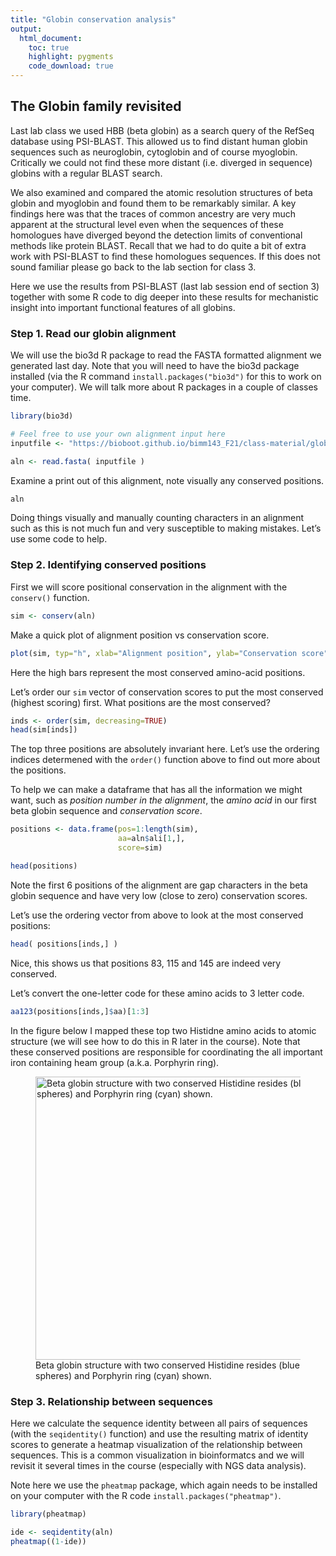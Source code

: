 ```yaml
---
title: "Globin conservation analysis"
output: 
  html_document:
    toc: true
    highlight: pygments
    code_download: true
---
```


## The Globin family revisited

Last lab class we used HBB (beta globin) as a search query of the RefSeq database using PSI-BLAST. This allowed us to find distant human globin sequences such as neuroglobin, cytoglobin and of course myoglobin. Critically we could not find these more distant (i.e. diverged in sequence) globins with a regular BLAST search.

We also examined and compared the atomic resolution structures of beta globin and myoglobin and found them to be remarkably similar. A key findings here was that the traces of common ancestry are very much apparent at the structural level even when the sequences of these homologues have diverged beyond the detection limits of conventional methods like protein BLAST. Recall that we had to do quite a bit of extra work with PSI-BLAST to find these homologues sequences. If this does not sound familiar please go back to the lab section for class 3.

Here we use the results from PSI-BLAST (last lab session end of section 3) together with some R code to dig deeper into these results for mechanistic insight into important functional features of all globins.

### Step 1. Read our globin alignment

We will use the bio3d R package to read the FASTA formatted alignment we generated last day. Note that you will need to have the bio3d package installed (via the R command `install.packages("bio3d")` for this to work on your computer). We will talk more about R packages in a couple of classes time.

```r
library(bio3d)

# Feel free to use your own alignment input here
inputfile <- "https://bioboot.github.io/bimm143_F21/class-material/globin_alignment.fa"

aln <- read.fasta( inputfile )

```

Examine a print out of this alignment, note visually any conserved positions.

```r
aln
```

Doing things visually and manually counting characters in an alignment such as this is not much fun and very susceptible to making mistakes. Let's use some code to help.

### Step 2. Identifying conserved positions

First we will score positional conservation in the alignment with the `conserv()` function.

```r
sim <- conserv(aln)
```

Make a quick plot of alignment position vs conservation score.

```r
plot(sim, typ="h", xlab="Alignment position", ylab="Conservation score")
```

Here the high bars represent the most conserved amino-acid positions.

Let's order our `sim` vector of conservation scores to put the most conserved (highest scoring) first. What positions are the most conserved?

```r
inds <- order(sim, decreasing=TRUE)
head(sim[inds])
```

The top three positions are absolutely invariant here. Let's use the ordering indices determened with the `order()` function above to find out more about the positions.

To help we can make a dataframe that has all the information we might want, such as *position number in the alignment*, the *amino acid* in our first beta globin sequence and *conservation score*.

```r
positions <- data.frame(pos=1:length(sim),
                        aa=aln$ali[1,],
                        score=sim)

head(positions)
```

Note the first 6 positions of the alignment are gap characters in the beta globin sequence and have very low (close to zero) conservation scores.

Let's use the ordering vector from above to look at the most conserved positions:

```r
head( positions[inds,] )
```

Nice, this shows us that positions 83, 115 and 145 are indeed very conserved.

Let's convert the one-letter code for these amino acids to 3 letter code.

```r
aa123(positions[inds,]$aa)[1:3]
```

In the figure below I mapped these top two Histidne amino acids to atomic structure (we will see how to do this in R later in the course). Note that these conserved positions are responsible for coordinating the all important iron containing heam group (a.k.a. Porphyrin ring).

![Beta globin structure with two conserved Histidine resides (blue spheres) and Porphyrin ring (cyan) shown.](hbb_conservation.png "Conserved amino acids in globins mapped to beta globin"){width="12cm"}

### Step 3. Relationship between sequences

Here we calculate the sequence identity between all pairs of sequences (with the `seqidentity()` function) and use the resulting matrix of identity scores to generate a heatmap visualization of the relationship between sequences. This is a common visualization in bioinformatcs and we will revisit it several times in the course (especially with NGS data analysis).

Note here we use the `pheatmap` package, which again needs to be installed on your computer with the R code `install.packages("pheatmap")`.

```r
library(pheatmap)

ide <- seqidentity(aln)
pheatmap((1-ide))
```
